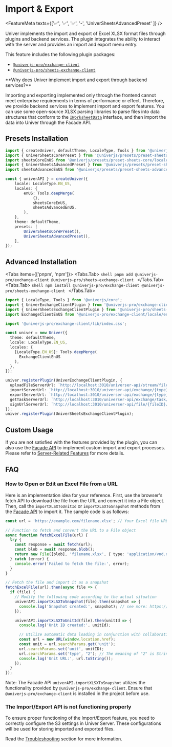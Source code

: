 
# Import & Export

<FeatureMeta texts={['✅', '✅', '✅', '-', 'UniverSheetsAdvancedPreset' ]} />

Univer implements the import and export of Excel XLSX format files through plugins and backend services. The plugin integrates the ability to interact with the server and provides an import and export menu entry.

This feature includes the following plugin packages:

- [`@univerjs-pro/exchange-client`](https://www.npmjs.com/package/@univerjs-pro/exchange-client)
- [`@univerjs-pro/sheets-exchange-client` ](https://www.npmjs.com/package/@univerjs-pro/sheets-exchange-client)

<Callout type="warning" emoji="❓">
  **Why does Univer implement import and export through backend services?**

  Importing and exporting implemented only through the frontend cannot meet enterprise requirements in terms of performance or effect. Therefore, we provide backend services to implement import and export features. You can use some open-source XLSX parsing libraries to parse files into data structures that conform to the [`IWorksheetData`](/typedoc/@univerjs/core/interfaces/IWorksheetData) interface, and then import the data into Univer through the Facade API.
</Callout>

## Presets Installation

```typescript {4-5,13,19}
import { createUniver, defaultTheme, LocaleType, Tools } from '@univerjs/presets';
import { UniverSheetsCorePreset } from '@univerjs/presets/preset-sheets-core';
import sheetsCoreEnUS from '@univerjs/presets/preset-sheets-core/locales/en-US';
import { UniverSheetsAdvancedPreset } from '@univerjs/presets/preset-sheets-advanced';
import sheetsAdvancedEnUS from '@univerjs/presets/preset-sheets-advanced/locales/en-US';

const { univerAPI } = createUniver({
    locale: LocaleType.EN_US,
    locales: {
        enUS: Tools.deepMerge(
            {},
            sheetsCoreEnUS,
            sheetsAdvancedEnUS,
        ),
    },
    theme: defaultTheme,
    presets: [
        UniverSheetsCorePreset(),
        UniverSheetsAdvancedPreset(),
    ],
});
```

## Advanced Installation

<Tabs items={['pnpm', 'npm']}>
  <Tabs.Tab>
    ```shell
    pnpm add @univerjs-pro/exchange-client @univerjs-pro/sheets-exchange-client
    ```
  </Tabs.Tab>
  <Tabs.Tab>
    ```shell
    npm install @univerjs-pro/exchange-client @univerjs-pro/sheets-exchange-client
    ```
  </Tabs.Tab>
</Tabs>

```typescript {2-4,6,13,18-25}
import { LocaleType, Tools } from '@univerjs/core';
import { UniverExchangeClientPlugin } from '@univerjs-pro/exchange-client';
import { UniverSheetsExchangeClientPlugin } from '@univerjs-pro/sheets-exchange-client';
import ExchangeClientEnUS from '@univerjs-pro/exchange-client/locale/en-US';

import '@univerjs-pro/exchange-client/lib/index.css';

const univer = new Univer({
  theme: defaultTheme,
  locale: LocaleType.EN_US,
  locales: {
    [LocaleType.EN_US]: Tools.deepMerge(
      ExchangeClientEnUS
    ),
  },
});

univer.registerPlugin(UniverExchangeClientPlugin, {
  uploadFileServerUrl: `http://localhost:3010/universer-api/stream/file/upload`,
  importServerUrl: `http://localhost:3010/universer-api/exchange/{type}/import`,
  exportServerUrl: `http://localhost:3010/universer-api/exchange/{type}/export`,
  getTaskServerUrl: `http://localhost:3010/universer-api/exchange/task/{taskID}`,
  signUrlServerUrl: `http://localhost:3010/universer-api/file/{fileID}/sign-url`,
});
univer.registerPlugin(UniverSheetsExchangeClientPlugin);
```

## Custom Usage

If you are not satisfied with the features provided by the plugin, you can also use the [Facade API](/guides/sheets/getting-started/facade#use-with-the-univer-server) to implement custom import and export processes. Please refer to [Server-Related Features](/guides/sheets/facade/sheet-api#server-related-features) for more details.

## FAQ

### How to Open or Edit an Excel File from a URL

Here is an implementation idea for your reference. First, use the browser's fetch API to download the file from the URL and convert it into a File object. Then, call the `importXLSXToUnitId` or `importXLSXToSnapshot` methods from the [Facade API](/guides/sheets/getting-started/facade#use-with-the-univer-server) to import it. The sample code is as follows:

```typescript
const url = 'https://example.com/filename.xlsx'; // Your Excel file URL

// Function to fetch and convert the URL to a File object
async function fetchExcelFile(url) {
  try {
    const response = await fetch(url);
    const blob = await response.blob();
    return new File([blob], 'filename.xlsx', { type: 'application/vnd.openxmlformats-officedocument.spreadsheetml.sheet' });
  } catch (error) {
    console.error('Failed to fetch the file:', error);
  }
}

// Fetch the file and import it as a snapshot
fetchExcelFile(url).then(async file => {
  if (file) {
    // Modify the following code according to the actual situation
    univerAPI.importXLSXToSnapshot(file).then(snapshot => {
      console.log('Snapshot created:', snapshot); // see more: https://univer.ai/guides/sheets/getting-started/cell-data
    });

    univerAPI.importXLSXToUnitId(file).then(unitId => {
      console.log('Unit ID created:', unitId);

      // Utilize automatic data loading in conjunction with collaborative editing. https://univer.ai/guides/sheets/features/collaboration#automatically-load-data
      const url = new URL(window.location.href);
      const unit = url.searchParams.get('unit');
      url.searchParams.set('unit', unitID);
      url.searchParams.set('type', "2"); // The meaning of "2" is String(UniverInstanceType.UNIVER_SHEET)
      console.log('Unit URL:', url.toString());
    });
  }
});
```

Note: The Facade API `univerAPI.importXLSXToSnapshot` utilizes the functionality provided by `@univerjs-pro/exchange-client`. Ensure that `@univerjs-pro/exchange-client` is installed in the project before use.

### The Import/Export API is not functioning properly <a id="import-export-error" />

To ensure proper functioning of the Import/Export feature, you need to correctly configure the S3 settings in Univer Server. These configurations will be used for storing imported and exported files.

Read the [Troubleshooting](/guides/sheets/server/docker#import-export-error) section for more information.